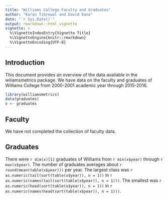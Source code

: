 ```yaml
---
title: "Williams College Faculty and Graduates"
author: "Karan Tibrewal and David Kane"
date: "`r Sys.Date()`"
output: rmarkdown::html_vignette
vignette: >
  %\VignetteIndexEntry{Vignette Title}
  %\VignetteEngine{knitr::rmarkdown}
  %\VignetteEncoding{UTF-8}
---
```


## Introduction

This document provides an overview of the data available in the wiliamsmetrics package. We have data on the faculty and graduates of Williams College from 2000-2001 academic year through 2015-2016.

```r
library(williamsmetrics)
data(graduates)
x <- graduates
```

## Faculty

We have not completed the collection of faculty data.

## Graduates

There were `r dim(x)[1]` graduates of Williams from `r min(x$year)` through `r max(x$year)`. The number of graduates averages about `r round(mean(table(x$year)))` per year. The largest class was `r as.numeric(tail(sort(table(x$year)), n = 1))` in 
`r as.numeric(names(tail(sort(table(x$year)), n = 1)))`. The smallest was 
`r as.numeric(head(sort(table(x$year)), n = 1))` in
`r as.numeric(names(head(sort(table(x$year)), n = 1)))`. 






